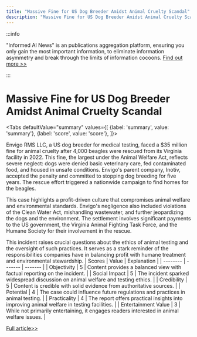 ```yaml
---
title: "Massive Fine for US Dog Breeder Amidst Animal Cruelty Scandal"
description: "Massive Fine for US Dog Breeder Amidst Animal Cruelty Scandal"
---
```



:::info

"Informed AI News" is an publications aggregation platform, ensuring you only gain the most important information, to eliminate information asymmetry and break through the limits of information cocoons.  [Find out more >>](/)

:::

# Massive Fine for US Dog Breeder Amidst Animal Cruelty Scandal


<Tabs
	defaultValue="summary"
	values={[
	{label: 'summary', value: 'summary'},
	{label: 'score', value: 'score'},
]}>
<TabItem value="summary">


Envigo RMS LLC, a US dog breeder for medical testing, faced a $35 million fine for animal cruelty after 4,000 beagles were rescued from its Virginia facility in 2022. This fine, the largest under the Animal Welfare Act, reflects severe neglect: dogs were denied basic veterinary care, fed contaminated food, and housed in unsafe conditions. Envigo's parent company, Inotiv, accepted the penalty and committed to stopping dog breeding for five years. The rescue effort triggered a nationwide campaign to find homes for the beagles.

This case highlights a profit-driven culture that compromises animal welfare and environmental standards. Envigo's negligence also included violations of the Clean Water Act, mishandling wastewater, and further jeopardizing the dogs and the environment. The settlement involves significant payments to the US government, the Virginia Animal Fighting Task Force, and the Humane Society for their involvement in the rescue.

This incident raises crucial questions about the ethics of animal testing and the oversight of such practices. It serves as a stark reminder of the responsibilities companies have in balancing profit with humane treatment and environmental stewardship.
</TabItem>
<TabItem value="score">
	| Scores     | Value   | Explanation |
	| -------- | ------- | ------- |
	| Objectivity  | 5    | Content provides a balanced view with factual reporting on the incident.    |
	| Social Impact | 5     | The incident sparked widespread discussion on animal welfare and testing ethics.    |
	| Credibility    | 5    | Content is credible with solid evidence from authoritative sources.    |
	| Potential    | 4    | The case could influence future regulations and practices in animal testing.    |
	| Practicality    | 4    | The report offers practical insights into improving animal welfare in testing facilities.    |
	| Entertainment Value    | 3    | While not primarily entertaining, it engages readers interested in animal welfare issues.    |
</TabItem>
</Tabs>

[Full article>>](https://www.bbc.com/news/articles/cyrry1jkpvvo)
